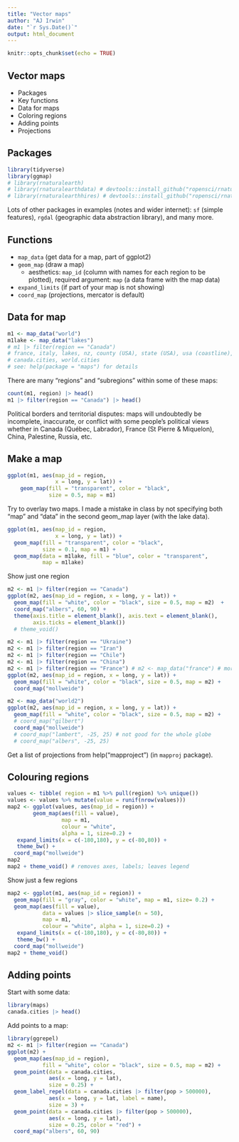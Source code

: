 ```yaml
---
title: "Vector maps"
author: "AJ Irwin"
date: "`r Sys.Date()`"
output: html_document
---
```


```r
knitr::opts_chunk$set(echo = TRUE)
```

## Vector maps

* Packages
* Key functions
* Data for maps
* Coloring regions
* Adding points
* Projections

## Packages

```r
library(tidyverse)
library(ggmap)
# library(rnaturalearth)
# library(rnaturalearthdata) # devtools::install_github("ropensci/rnaturalearthdata")
# library(rnaturalearthhires) # devtools::install_github("ropensci/rnaturalearthhires")
```

Lots of other packages in examples (notes and wider internet): `sf` (simple features), `rgdal` (geographic data abstraction library), and many more.

## Functions

* `map_data` (get data for a map, part of ggplot2)
* `geom_map` (draw a map)
  * aesthetics: `map_id` (column with names for each region to be plotted), required argument: `map` (a data frame with the map data)
* `expand_limits` (if part of your map is not showing)
* `coord_map` (projections, mercator is default)

## Data for map

```r
m1 <- map_data("world")
m1lake <- map_data("lakes")
# m1 |> filter(region == "Canada")
# france, italy, lakes, nz, county (USA), state (USA), usa (coastline), world, world2 (centered on Pacific Ocean)
# canada.cities, world.cities
# see: help(package = "maps") for details
```

There are many "regions" and "subregions" within some of these maps:

```r
count(m1, region) |> head()
m1 |> filter(region == "Canada") |> head()
```

Political borders and territorial disputes: maps will undoubtedly be incomplete, inaccurate, or conflict with some people's political views whether in Canada (Québec, Labrador), France (St Pierre & Miquelon), China, Palestine, Russia, etc.

## Make a map

```r
ggplot(m1, aes(map_id = region, 
               x = long, y = lat)) +
    geom_map(fill = "transparent", color = "black", 
             size = 0.5, map = m1)
```


Try to overlay two maps. I made a mistake in class by not specifying both "map" and "data" in the second geom_map layer (with the lake data).

```r
ggplot(m1, aes(map_id = region, 
               x = long, y = lat)) +
  geom_map(fill = "transparent", color = "black", 
           size = 0.1, map = m1) +
  geom_map(data = m1lake, fill = "blue", color = "transparent",
           map = m1lake)
```

Show just one region

```r
m2 <- m1 |> filter(region == "Canada") 
ggplot(m2, aes(map_id = region, x = long, y = lat)) +
  geom_map(fill = "white", color = "black", size = 0.5, map = m2)  +
  coord_map("albers", 60, 90) +
  theme(axis.title = element_blank(), axis.text = element_blank(),
        axis.ticks = element_blank())
  # theme_void()
```

```r
m2 <- m1 |> filter(region == "Ukraine") 
m2 <- m1 |> filter(region == "Iran")
m2 <- m1 |> filter(region == "Chile")
m2 <- m1 |> filter(region == "China")
m2 <- m1 |> filter(region == "France") # m2 <- map_data("france") # more detail
ggplot(m2, aes(map_id = region, x = long, y = lat)) +
  geom_map(fill = "white", color = "black", size = 0.5, map = m2) +
  coord_map("mollweide")
```

```r
m2 <- map_data("world2")
ggplot(m2, aes(map_id = region, x = long, y = lat)) +
  geom_map(fill = "white", color = "black", size = 0.5, map = m2) +
  # coord_map("gilbert") 
  coord_map("mollweide")
  # coord_map("lambert", -25, 25) # not good for the whole globe
  # coord_map("albers", -25, 25)

```

Get a list of projections from help("mapproject") (in `mapproj` package).



## Colouring regions

```r
values <- tibble( region = m1 %>% pull(region) %>% unique())
values <- values %>% mutate(value = runif(nrow(values)))
map2 <- ggplot(values, aes(map_id = region)) + 
        geom_map(aes(fill = value),
                 map = m1,
                 colour = "white", 
                 alpha = 1, size=0.2) +
   expand_limits(x = c(-180,180), y = c(-80,80)) +
   theme_bw() +
  coord_map("mollweide")
map2
map2 + theme_void() # removes axes, labels; leaves legend
```

Show just a few regions

```r
map2 <- ggplot(m1, aes(map_id = region)) + 
  geom_map(fill = "gray", color = "white", map = m1, size= 0.2) + 
  geom_map(aes(fill = value),
           data = values |> slice_sample(n = 50),
           map = m1,
           colour = "white", alpha = 1, size=0.2) +
   expand_limits(x = c(-180,180), y = c(-80,80)) +
   theme_bw() +
  coord_map("mollweide")
map2 + theme_void()
```


## Adding points

Start with some data:

```r
library(maps)
canada.cities |> head()
```

Add points to a map:

```r
library(ggrepel)
m2 <- m1 |> filter(region == "Canada") 
ggplot(m2) +
  geom_map(aes(map_id = region),
           fill = "white", color = "black", size = 0.5, map = m2) +
  geom_point(data = canada.cities,
             aes(x = long, y = lat),
             size = 0.25) +
  geom_label_repel(data = canada.cities |> filter(pop > 500000),
             aes(x = long, y = lat, label = name),
             size = 3) +
  geom_point(data = canada.cities |> filter(pop > 500000),
             aes(x = long, y = lat),
             size = 0.25, color = "red") +
  coord_map("albers", 60, 90)
```

